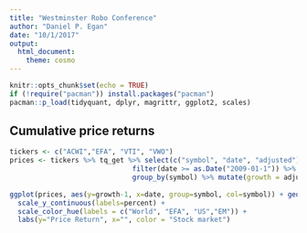 ```yaml
---
title: "Westminster Robo Conference"
author: "Daniel P. Egan"
date: "10/1/2017"
output: 
  html_document: 
    theme: cosmo
---
```


```r
knitr::opts_chunk$set(echo = TRUE)
if (!require("pacman")) install.packages("pacman")
pacman::p_load(tidyquant, dplyr, magrittr, ggplot2, scales)

```

## Cumulative price returns
```r
tickers <- c("ACWI","EFA", "VTI", "VWO")
prices <- tickers %>% tq_get %>% select(c("symbol", "date", "adjusted")) %>% 
                              filter(date >= as.Date("2009-01-1")) %>%
                              group_by(symbol) %>% mutate(growth = adjusted / head(adjusted,1))
                            
ggplot(prices, aes(y=growth-1, x=date, group=symbol, col=symbol)) + geom_line() + 
  scale_y_continuous(labels=percent) + 
  scale_color_hue(labels = c("World", "EFA", "US","EM")) + 
  labs(y="Price Return", x="", color = "Stock market")
```

